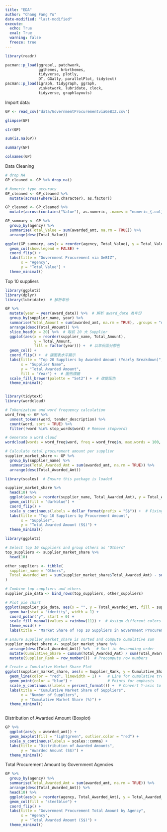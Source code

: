 ```yaml
---
title: "EDA"
author: "Chang Fang Yu"
date-modified: "last-modified"
execute:
  echo: True
  eval: True
  warning: false
  freeze: true
---
```

```r
library(readr)
```

```r
pacman::p_load(ggrepel, patchwork, 
               ggthemes, hrbrthemes,
               tidyverse, plotly, 
               DT, GGally, parallelPlot, tidytext) 
pacman::p_load(igraph, tidygraph, ggraph, 
               visNetwork, lubridate, clock,
               tidyverse, graphlayouts)
```


Import data:
```r
GP <- read_csv("data/GovernmentProcurementviaGeBIZ.csv")
```
```R
glimpse(GP)
```
```r
str(GP)
```
```R
sum(is.na(GP))
```
```R
summary(GP)

```
```r
colnames(GP)

```

Data Cleaning
```R
# drop NA
GP_cleaned <- GP %>% drop_na()

# Numeric type accuracy
GP_cleaned <- GP_cleaned %>%
  mutate(across(where(is.character), as.factor))  

GP_cleaned <- GP_cleaned %>%
  mutate(across(contains("Value"), as.numeric, .names = "numeric_{.col}"))
```

```R
GP_summary <- GP %>%
  group_by(agency) %>%
  summarise(Total_Value = sum(awarded_amt, na.rm = TRUE)) %>%
  arrange(desc(Total_Value))

ggplot(GP_summary, aes(x = reorder(agency, Total_Value), y = Total_Value)) +
  geom_col(show.legend = FALSE) +
  coord_flip() +
  labs(title = "Government Procurement via GeBIZ",
       x = "Agency",
       y = "Total Value") +
  theme_minimal()

```
Top 10 suppliers
```r
library(ggplot2)
library(dplyr)
library(lubridate)  # 解析年份

GP %>%
  mutate(year = year(award_date)) %>%  # 解析 award_date 為年份
  group_by(supplier_name, year) %>%
  summarise(Total_Amount = sum(awarded_amt, na.rm = TRUE), .groups = "drop") %>%
  arrange(desc(Total_Amount)) %>%
  slice_head(n = 20) %>%  # 取前 20 大 Supplier
  ggplot(aes(x = reorder(supplier_name, Total_Amount), 
             y = Total_Amount, 
             fill = factor(year))) +  # 以年份區分顏色
  geom_col() +
  coord_flip() +  # 讓圖表水平顯示
  labs(title = "Top 20 Suppliers by Awarded Amount (Yearly Breakdown)",
       x = "Supplier Name",
       y = "Total Awarded Amount",
       fill = "Year") +  # 圖例標籤
  scale_fill_brewer(palette = "Set2") +  # 改變配色
  theme_minimal()



```
```r

library(tidytext)
library(wordcloud)

# Tokenization and word frequency calculation
word_freq <- GP %>%
  unnest_tokens(word, tender_description) %>%
  count(word, sort = TRUE) %>%
  filter(!word %in% stop_words$word) # Remove stopwords

# Generate a word cloud
wordcloud(words = word_freq$word, freq = word_freq$n, max.words = 100, colors = brewer.pal(8, "Dark2"))

```
```r
# Calculate total procurement amount per supplier
supplier_market_share <- GP %>%
  group_by(supplier_name) %>%
  summarise(Total_Awarded_Amt = sum(awarded_amt, na.rm = TRUE)) %>%
  arrange(desc(Total_Awarded_Amt))

```

```r

library(scales)  # Ensure this package is loaded

supplier_market_share %>%
  head(10) %>%
  ggplot(aes(x = reorder(supplier_name, Total_Awarded_Amt), y = Total_Awarded_Amt)) +
  geom_col(fill = "darkblue") +
  coord_flip() +
  scale_y_continuous(labels = dollar_format(prefix = "S$")) +  # Fixing dollar_format
  labs(title = "Top 10 Suppliers by Procurement Amount",
       x = "Supplier",
       y = "Total Awarded Amount (S$)") +
  theme_minimal()


```
```r
library(ggplot2)

# Select top 10 suppliers and group others as "Others"
top_suppliers <- supplier_market_share %>%
  head(10)

other_suppliers <- tibble(
  supplier_name = "Others",
  Total_Awarded_Amt = sum(supplier_market_share$Total_Awarded_Amt) - sum(top_suppliers$Total_Awarded_Amt)
)

# Combine top suppliers and others
supplier_pie_data <- bind_rows(top_suppliers, other_suppliers)

# Plot pie chart
ggplot(supplier_pie_data, aes(x = "", y = Total_Awarded_Amt, fill = supplier_name)) +
  geom_bar(stat = "identity", width = 1) +
  coord_polar("y", start = 0) +
  scale_fill_manual(values = rainbow(11)) +  # Assign different colors
  theme_void() +
  labs(title = "Market Share of Top 10 Suppliers in Government Procurement")

```
```r
# Ensure supplier_market_share is sorted and compute cumulative sum
supplier_market_share <- supplier_market_share %>%
  arrange(desc(Total_Awarded_Amt)) %>%   # Sort in descending order
  mutate(Cumulative_Share = cumsum(Total_Awarded_Amt) / sum(Total_Awarded_Amt)) %>%  
  mutate(Supplier_Rank = row_number())  # Precompute row numbers

# Create a Cumulative Market Share Plot
ggplot(supplier_market_share, aes(x = Supplier_Rank, y = Cumulative_Share)) +
  geom_line(color = "red", linewidth = 1) +   # Line for cumulative trend
  geom_point(color = "blue") +                # Points for emphasis
  scale_y_continuous(labels = percent_format()) +  # Convert Y-axis to percentage
  labs(title = "Cumulative Market Share of Suppliers",
       x = "Number of Suppliers",
       y = "Cumulative Market Share (%)") +
  theme_minimal()



```



Distribution of Awarded Amount (Boxplot)
```r
GP %>%
  ggplot(aes(y = awarded_amt)) +
  geom_boxplot(fill = "lightgreen", outlier.color = "red") +
  scale_y_continuous(labels = scales::comma) +
  labs(title = "Distribution of Awarded Amounts",
       y = "Awarded Amount (S$)") +
  theme_minimal()

```
Total Procurement Amount by Government Agencies
```r
GP %>%
  group_by(agency) %>%
  summarise(Total_Awarded_Amt = sum(awarded_amt, na.rm = TRUE)) %>%
  arrange(desc(Total_Awarded_Amt)) %>%
  head(10) %>%
  ggplot(aes(x = reorder(agency, Total_Awarded_Amt), y = Total_Awarded_Amt)) +
  geom_col(fill = "steelblue") +
  coord_flip() +
  labs(title = "Government Procurement Total Amount by Agency",
       x = "Agency",
       y = "Total Awarded Amount (S$)") +
  theme_minimal()

```



